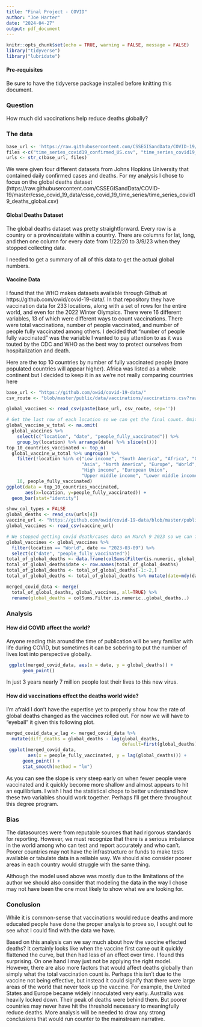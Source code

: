 ```yaml
---
title: "Final Project - COVID"
author: "Joe Harter"
date: "2024-04-27"
output: pdf_document
---
```


```r
knitr::opts_chunk$set(echo = TRUE, warning = FALSE, message = FALSE)
library("tidyverse")
library("lubridate")

```
#### Pre-requisites
Be sure to have the tidyverse package installed before knitting this document.

### Question

How much did vaccinations help reduce deaths globally?

### The data

```r
base_url <- 'https://raw.githubusercontent.com/CSSEGISandData/COVID-19/master/csse_covid_19_data/csse_covid_19_time_series/'
files <-c("time_series_covid19_confirmed_US.csv", "time_series_covid19_confirmed_global.csv", "time_series_covid19_deaths_US.csv", "time_series_covid19_deaths_global.csv")
urls <- str_c(base_url, files)
```

We were given four different datasets from Johns Hopkins University that contained daily confirmed cases and deaths. For my analysis I chose to focus on the global deaths dataset (https://raw.githubusercontent.com/CSSEGISandData/COVID-19/master/csse_covid_19_data/csse_covid_19_time_series/time_series_covid19_deaths_global.csv)

#### Global Deaths Dataset

The global deaths dataset was pretty straightforward. Every row is a country or a province/state within a country. There are columns for lat, long, and then one column for every date from 1/22/20 to 3/9/23 when they stopped collecting data.

I needed to get a summary of all of this data to get the actual global numbers.


#### Vaccine Data

I found that the WHO makes datasets available through Github at https://github.com/owid/covid-19-data/. In that repository they have vaccination data for 233 locations, along with a set of rows for the entire world, and even for the 2022 Winter Olympics. There were 16 different variables, 13 of which were different ways to count vaccinations. There were total vaccinations, number of people vaccinated, and number of people fully vaccinated among others. I decided that "number of people fully vaccinated" was the variable I wanted to pay attention to as it was touted by the CDC and WHO as the best way to protect ourselves from hospitalization and death.

Here are the top 10 countries by number of fully vaccinated people (more populated countries will appear higher).
Africa was listed as a whole continent but I decided to keep it in as we're not really comparing countries here

```r
base_url <- "https://github.com/owid/covid-19-data/"
csv_route <- "blob/master/public/data/vaccinations/vaccinations.csv?raw=true"

global_vaccines <- read_csv(paste(base_url, csv_route, sep=''))

# Get the last row of each location so we can get the final count. Omit rows with any NA
global_vaccine_w_total <- na.omit(
  global_vaccines %>% 
    select(c("location", "date", "people_fully_vaccinated")) %>% 
    group_by(location) %>% arrange(date) %>% slice(n()))
top_10_countries_vaccinated <- top_n(
  global_vaccine_w_total %>% ungroup() %>% 
    filter(!location %in% c("Low income", "South America", "Africa", "Oceania",
                            "Asia", "North America", "Europe", "World", 
                            "High income", "European Union", 
                            "Upper middle income", "Lower middle income")), 
    10, people_fully_vaccinated)
ggplot(data = top_10_countries_vaccinated, 
       aes(x=location, y=people_fully_vaccinated)) +
  geom_bar(stat="identity")
```

```r
show_col_types = FALSE
global_deaths <- read_csv(urls[4])
vaccine_url <- "https://github.com/owid/covid-19-data/blob/master/public/data/vaccinations/vaccinations.csv?raw=true"
global_vaccines <- read_csv(vaccine_url)

# We stopped getting covid death/cases data on March 9 2023 so we can filter dates after that
global_vaccines <- global_vaccines %>% 
  filter(location == "World", date <= "2023-03-09") %>% 
  select(c("date", "people_fully_vaccinated"))
total_of_global_deaths <- data.frame(colSums(Filter(is.numeric, global_deaths)))
total_of_global_deaths$date <- row.names(total_of_global_deaths)
total_of_global_deaths <- total_of_global_deaths[-1:-2,]
total_of_global_deaths <- total_of_global_deaths %>% mutate(date=mdy(date))

merged_covid_data <- merge(
  total_of_global_deaths, global_vaccines, all=TRUE) %>% 
  rename(global_deaths = colSums.Filter.is.numeric..global_deaths..)
```

### Analysis

#### How did COVID affect the world? \

Anyone reading this around the time of publication will be very familiar with life during COVID, but sometimes it can be sobering to put the number of lives lost into perspective globally.

```r
 ggplot(merged_covid_data, aes(x = date, y = global_deaths)) + 
      geom_point()
```

In just 3 years nearly 7 million people lost their lives to this new virus. 

#### How did vaccinations effect the deaths world wide? 

I'm afraid I don't have the expertise yet to properly show how the rate of global deaths changed as the vaccines rolled out. For now we will have to "eyeball" it given this following plot.

```r
merged_covid_data_w_lag <- merged_covid_data %>%
  mutate(diff_deaths = global_deaths - lag(global_deaths,
                                           default=first(global_deaths))) 
 ggplot(merged_covid_data, 
        aes(x = people_fully_vaccinated, y = lag(global_deaths))) + 
      geom_point() +
      stat_smooth(method = "lm")
```

As you can see the slope is very steep early on when fewer people were vaccinated and it quickly become more shallow and almost appears to hit an equilibrium. I wish I had the statistical chops to better understand how these two variables should work together. Perhaps I'll get there throughout this degree program.

### Bias

The datasources were from reputable sources that had rigorous standards for reporting. However, we must recognize that there is a serious imbalance in the world among who can test and report accurately and who can't. Poorer countries may not have the infrastructure or funds to make tests available or tabulate data in a reliable way. We should also consider poorer areas in each country would struggle with the same thing. 

Although the model used above was mostly due to the limitations of the author we should also consider that modeling the data in the way I chose may not have been the one most likely to show what we are looking for.

### Conclusion

While it is common-sense that vaccinations would reduce deaths and more educated people have done the proper analysis to prove so, I sought out to see what I could find with the data we have. 

Based on this analysis can we say much about how the vaccine effected deaths? It certainly looks like when the vaccine first came out it quickly flattened the curve, but then had less of an effect over time. I found this surprising. On one hand I may just not be applying the right model. However, there are also more factors that would affect deaths globally than simply what the total vaccination count is. Perhaps this isn't due to the vaccine not being effective, but instead it could signify that there were large areas of the world that never took up the vaccine. For example, the United States and Europe became widely innoculated very early. Australia was heavily locked down. Their peak of deaths were behind them. But poorer countries may never have hit the threshold necessary to meaningfully reduce deaths. More analysis will be needed to draw any strong conclusions that would run counter to the mainstream narrative.
